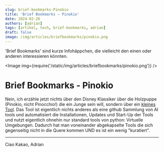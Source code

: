 ---
slug: brief-bookmarks-Pinokio
title: 'Brief Bookmarks – Pinokio'
date: 2024-02-26
authors: [adrian]
tags: [artikel, tech, brief-bookmarks, adrian]
draft: false
image: /img/articles/briefbookmarks/pinokio.png
---


'Brief Bookmarks' sind kurze Infohäppchen, die vielleicht den einen oder anderen interessieren könnten.

<Image img={require('/static/img/articles/briefbookmarks/pinokio.png')} />

<!--truncate-->

# Brief Bookmarks - Pinokio

Nein, ich erzähle jetzt nichts über den Disney Klassiker über die Holzpuppe (Pinokio, nicht Pinocchio!) die ein Junge sein will, sondern über ein [kleines Tool](https://pinokio.computer/). Das Tool ist eigentlich nichts anderes als eine github Sammlung von AI tools und automatisiert die Installationen, Updates und Start-Up der Tools und nutzt eigentlich ohnehin nur standard tools von python: Virtuelle Umgebungen. Dadurch hat man voneinander abgekapselte Tools die sich gegenseitig nicht in die Quere kommen UND es ist ein wenig "kuratiert".

---

Ciao Kakao, Adrian

